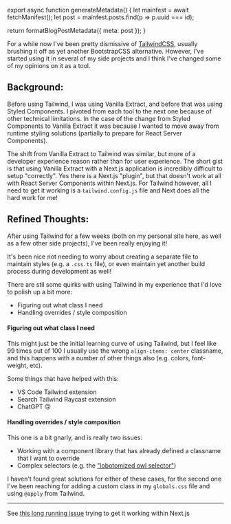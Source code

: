 

export async function generateMetadata() {
  let mainfest = await fetchManifest();
  let post = mainfest.posts.find(p => p.uuid === id);

  return formatBlogPostMetadata({ meta: post });
}

<BlogPage id={id}>

For a while now I've been pretty dismissive of
[TailwindCSS](https://tailwindcss.com/), usually brushing it off as yet another
BootstrapCSS alternative. However, I've started using it in several of my side
projects and I think I've changed some of my opinions on it as a tool.

## Background:

Before using Tailwind, I was using Vanilla Extract, and before that was using
Styled Components. I pivoted from each tool to the next one because of other
technical limitations. In the case of the change from Styled Components to
Vanilla Extract it was because I wanted to move away from runtime styling
solutions (partially to prepare for React Server Components).

The shift from Vanilla Extract to Tailwind was similar, but more of a developer
experience reason rather than for user experience. The short gist is that using
Vanilla Extract with a Next.js application is incredibly difficult to setup
"correctly". Yes there is a Next.js "plugin", but that doesn't work at all with
React Server Components within Next.js<FootnoteRef id="1" />. For Tailwind
however, all I need to get it working is a `tailwind.config.js` file and Next
does all the hard work for me!

## Refined Thoughts:

After using Tailwind for a few weeks (both on my personal site here, as well as
a few other side projects), I've been really enjoying it!

It's been nice not needing to worry about creating a separate file to maintain
styles (e.g. a `.css.ts` file), or even maintain yet another build process
during development as well!

There are stil some quirks with using Tailwind in my experience that I'd love to
polish up a bit more:

- Figuring out what class I need
- Handling overrides / style composition

#### Figuring out what class I need

This might just be the initial learning curve of using Tailwind, but I feel like
99 times out of 100 I usually use the wrong `align-items: center` classname, and
this happens with a number of other things also (e.g. colors, font-weight, etc).

Some things that have helped with this:

- VS Code Tailwind extension
- Search Tailwind Raycast extension
- ChatGPT 🙃

#### Handling overrides / style composition

This one is a bit gnarly, and is really two issues:

- Working with a component library that has already defined a classname that I
  want to override
- Complex selectors (e.g. the
  ["lobotomized owl selector"](https://alistapart.com/article/axiomatic-css-and-lobotomized-owls/))

I haven't found great solutions for either of these cases, for the second one
I've been reaching for adding a custom class in my `globals.css` file and using
`@apply` from Tailwind.

---

<Footnote id="1">See
[this long running issue](https://github.com/vanilla-extract-css/vanilla-extract/issues/929)
trying to get it working within Next.js</Footnote>


</BlogPage>
